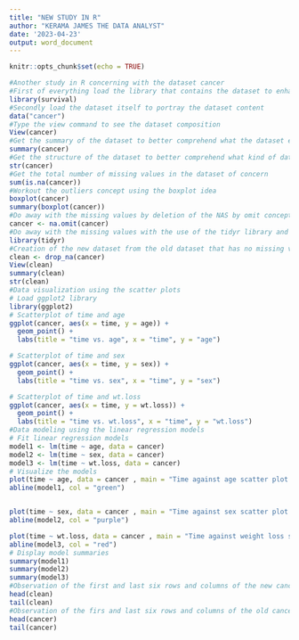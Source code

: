 ---
title: "NEW STUDY IN R"
author: "KERAMA JAMES THE DATA ANALYST"
date: '2023-04-23'
output: word_document
---

```{r setup, include=FALSE}
knitr::opts_chunk$set(echo = TRUE)
```

```{r}
#Another study in R concerning with the dataset cancer
#First of everything load the library that contains the dataset to enhance the smooth running of the workouts
library(survival)
#Secondly load the dataset itself to portray the dataset content
data("cancer")
#Type the view command to see the dataset composition
View(cancer)
#Get the summary of the dataset to better comprehend what the dataset entails
summary(cancer)
#Get the structure of the dataset to better comprehend what kind of data types the dataset contains
str(cancer)
#Get the total number of missing values in the dataset of concern
sum(is.na(cancer))
#Workout the outliers concept using the boxplot idea
boxplot(cancer)
summary(boxplot(cancer))
#Do away with the missing values by deletion of the NAS by omit concept
cancer <- na.omit(cancer)
#Do away with the missing values with the use of the tidyr library and the drop concept
library(tidyr)
#Creation of the new dataset from the old dataset that has no missing values
clean <- drop_na(cancer)
View(clean)
summary(clean)
str(clean)
#Data visualization using the scatter plots
# Load ggplot2 library
library(ggplot2)
# Scatterplot of time and age
ggplot(cancer, aes(x = time, y = age)) + 
  geom_point() + 
  labs(title = "time vs. age", x = "time", y = "age")

# Scatterplot of time and sex
ggplot(cancer, aes(x = time, y = sex)) + 
  geom_point() + 
  labs(title = "time vs. sex", x = "time", y = "sex")

# Scatterplot of time and wt.loss
ggplot(cancer, aes(x = time, y = wt.loss)) + 
  geom_point() + 
  labs(title = "time vs. wt.loss", x = "time", y = "wt.loss")
#Data modeling using the linear regression models
# Fit linear regression models
model1 <- lm(time ~ age, data = cancer)
model2 <- lm(time ~ sex, data = cancer)
model3 <- lm(time ~ wt.loss, data = cancer)
# Visualize the models
plot(time ~ age, data = cancer , main = "Time against age scatter plot done by James ", col = "red")
abline(model1, col = "green")


plot(time ~ sex, data = cancer , main = "Time against sex scatter plot done by James ", col = "brown")
abline(model2, col = "purple")

plot(time ~ wt.loss, data = cancer , main = "Time against weight loss scatter plot done by James ", col = "blue")
abline(model3, col = "red")
# Display model summaries
summary(model1)
summary(model2)
summary(model3)
#Observation of the first and last six rows and columns of the new cancer dataset
head(clean)
tail(clean)
#Observation of the firs and last six rows and columns of the old cancer dataset
head(cancer)
tail(cancer)
```

